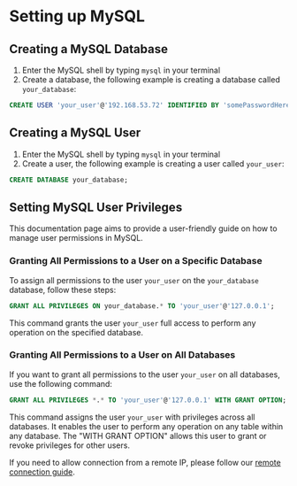 # Setting up MySQL

## Creating a MySQL Database

1) Enter the MySQL shell by typing `mysql` in your terminal
2) Create a database, the following example is creating a database called `your_database`:
```sql
CREATE USER 'your_user'@'192.168.53.72' IDENTIFIED BY 'somePasswordHere';
```

## Creating a MySQL User

1) Enter the MySQL shell by typing `mysql` in your terminal
2) Create a user, the following example is creating a user called `your_user`:
```sql
CREATE DATABASE your_database;
```

## Setting MySQL User Privileges

This documentation page aims to provide a user-friendly guide on how to manage user permissions in MySQL.

### Granting All Permissions to a User on a Specific Database

To assign all permissions to the user `your_user` on the `your_database` database, follow these steps:
```sql
GRANT ALL PRIVILEGES ON your_database.* TO 'your_user'@'127.0.0.1';
```
This command grants the user `your_user` full access to perform any operation on the specified database.

### Granting All Permissions to a User on All Databases
If you want to grant all permissions to the user `your_user` on all databases, use the following command:
```sql
GRANT ALL PRIVILEGES *.* TO 'your_user'@'127.0.0.1' WITH GRANT OPTION;
```

This command assigns the user `your_user` with privileges across all databases. It enables the user to perform any operation on any table within any database.  The "WITH GRANT OPTION" allows this user to grant or revoke privileges for other users.


If you need to allow connection from a remote IP, please follow our [remote connection guide](/mysql/setting-up-mysql#setting-mysql-user-privileges).